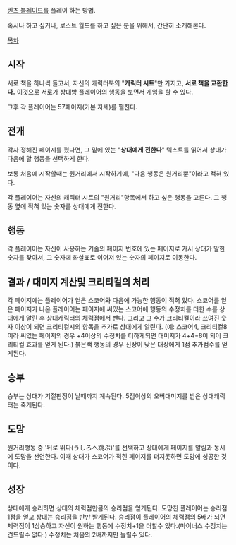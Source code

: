 [[퀸즈 블레이드]]를 플레이 하는 방법. 

혹시나 하고 싶거나, 로스트 월드를 하고 싶은 분을 위해서, 간단히 소개해본다.

[[목차]]

== 시작 ==
서로 책을 하나씩 들고서, 자신의 캐릭터북의 "'''캐릭터 시트'''"만 가지고, '''서로 책을 교환한다.''' 이것으로 서로가 상대방 플레이어의 행동을 보면서 게임을 할 수 있다.

그후 각 플레이어는 57페이지(기본 자세)를 펼친다.

== 전개 ==
각자 정해진 페이지를 폈다면, 그 밑에 있는 "'''상대에게 전한다'''" 텍스트를 읽어서 상대가 다음에 할 행동을 선택하게 한다. 

보통 처음에 시작할때는 원거리에서 시작하기에, "다음 행동은 원거리뿐"이라고 적혀 있다.

각 플레이어는 자신의 캐릭터 시트의 "원거리"항목에서 하고 싶은 행동을 고른다. 그 행동 옆에 적혀 있는 숫자를 상대에게 전한다.

== 행동 ==
각 플레이어는 자신이 사용하는 기술의 페이지 번호에 있는 페이지로 가서 상대가 말한 숫자를 찾아서, 그 숫자에 화살표로 이어져 있는 숫자의 페이지로 이동한다. 

== 결과 / 대미지 계산및 크리티컬의 처리 ==
각 페이지에는 플레이어가 얻은 스코어와 다음에 가능한 행동이 적혀 있다. 스코어를 얻은 페이지가 나온 플레이어는 페이지에 써있는 스코어에 행동의 수정치를 더한 수를 상대에게 알린 후 상대캐릭터의 체력점에서 뺀다. 그리고 그 수가 크리티컬이라 쓰여진 숫자 이상이 되면 크리티컬시의 항목을 추가로 상대에게 알린다. 
(예: 스코어4, 크리티컬8이라 써있는 페이지의 경우 +4이상의 수정치를 더하게되면 대미지가 4+4=8이 되어 크리티컬 효과를 얻게 된다.)
붉은색 행동의 경우 신장이 낮은 대상에게 1점 추가점수를 얻게된다.

== 승부 ==
승부는 상대가 기절판정이 날때까지 계속된다. 5점이상의 오버대미지를 받은 상대캐릭터는 죽게된다.

== 도망 ==
원거리행동 중 '뒤로 뛰다(うしろへ跳ぶ)'를 선택하고 상대에게 페이지를 알림과 동시에 도망을 선언한다. 이때 상대가 스코어가 적힌 페이지를 펴지못하면 도망에 성공한 것이다.     

== 성장 ==
상대에게 승리하면 상대의 체력점만큼의 승리점을 얻게된다. 도망친 플레이어는 승리점1점을 얻고 상대는 승리점을 반만 받게된다. 승리점이 플레이어의 체력점의 5배가 되면 체력점이 1상승하고 자신이 원하는 행동에 수정치+1을 더할수 있다.(마이너스 수정치는 건드릴수 없다.) 수정치는 처음의 2배까지만 늘릴수 있다.
